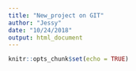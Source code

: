 ```yaml
---
title: "New_project on GIT"
author: "Jessy"
date: "10/24/2018"
output: html_document
---
```


```r
knitr::opts_chunk$set(echo = TRUE)
```
